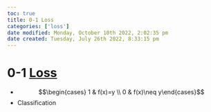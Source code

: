```yaml
---
toc: true
title: 0-1 Loss
categories: ['loss']
date modified: Monday, October 10th 2022, 2:02:35 pm
date created: Tuesday, July 26th 2022, 8:33:15 pm
---
```


# 0-1 [Loss](loss.qmd)
- $$\begin{cases} 1 & f(x)=y \\ 0 & f(x)\neq y\end{cases}$$
- Classification



